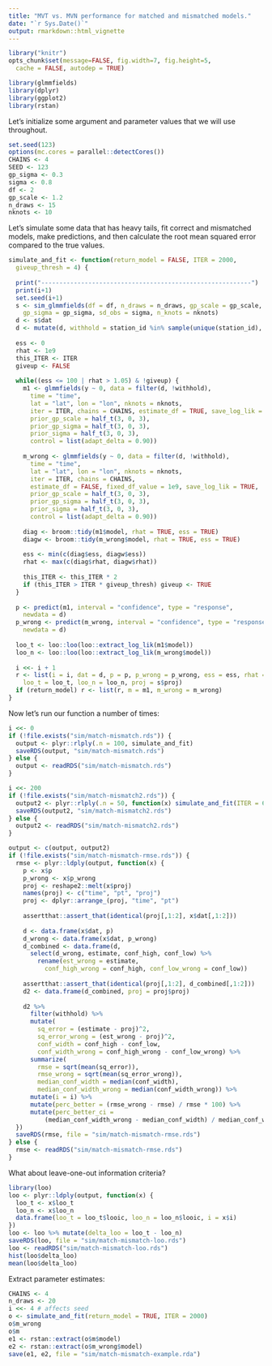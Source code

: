 ```yaml
---
title: "MVT vs. MVN performance for matched and mismatched models."
date: "`r Sys.Date()`"
output: rmarkdown::html_vignette
---
```


```r
library("knitr")
opts_chunk$set(message=FALSE, fig.width=7, fig.height=5,
  cache = FALSE, autodep = TRUE)
```

```r
library(glmmfields)
library(dplyr)
library(ggplot2)
library(rstan)
```

Let's initialize some argument and parameter values that we will use
throughout.

```r
set.seed(123)
options(mc.cores = parallel::detectCores())
CHAINS <- 4
SEED <- 123
gp_sigma <- 0.3
sigma <- 0.8
df <- 2
gp_scale <- 1.2
n_draws <- 15
nknots <- 10
```

Let's simulate some data that has heavy tails, fit correct and mismatched
models, make predictions, and then calculate the root mean squared error
compared to the true values.

```r
simulate_and_fit <- function(return_model = FALSE, ITER = 2000, 
  giveup_thresh = 4) {
  
  print("----------------------------------------------------------")
  print(i+1)
  set.seed(i+1)
  s <- sim_glmmfields(df = df, n_draws = n_draws, gp_scale = gp_scale,
    gp_sigma = gp_sigma, sd_obs = sigma, n_knots = nknots)
  d <- s$dat
  d <- mutate(d, withhold = station_id %in% sample(unique(station_id), 10))
  
  ess <- 0
  rhat <- 1e9
  this_ITER <- ITER
  giveup <- FALSE
  
  while((ess <= 100 | rhat > 1.05) & !giveup) {
    m1 <- glmmfields(y ~ 0, data = filter(d, !withhold),
      time = "time",
      lat = "lat", lon = "lon", nknots = nknots,
      iter = ITER, chains = CHAINS, estimate_df = TRUE, save_log_lik = TRUE,
      prior_gp_scale = half_t(3, 0, 3),
      prior_gp_sigma = half_t(3, 0, 3),
      prior_sigma = half_t(3, 0, 3),
      control = list(adapt_delta = 0.90))
    
    m_wrong <- glmmfields(y ~ 0, data = filter(d, !withhold),
      time = "time",
      lat = "lat", lon = "lon", nknots = nknots,
      iter = ITER, chains = CHAINS,
      estimate_df = FALSE, fixed_df_value = 1e9, save_log_lik = TRUE,
      prior_gp_scale = half_t(3, 0, 3),
      prior_gp_sigma = half_t(3, 0, 3),
      prior_sigma = half_t(3, 0, 3),
      control = list(adapt_delta = 0.90))
    
    diag <- broom::tidy(m1$model, rhat = TRUE, ess = TRUE)
    diagw <- broom::tidy(m_wrong$model, rhat = TRUE, ess = TRUE)
    
    ess <- min(c(diag$ess, diagw$ess))
    rhat <- max(c(diag$rhat, diagw$rhat))
    
    this_ITER <- this_ITER * 2
    if (this_ITER > ITER * giveup_thresh) giveup <- TRUE
  }
  
  p <- predict(m1, interval = "confidence", type = "response",
    newdata = d)
  p_wrong <- predict(m_wrong, interval = "confidence", type = "response",
    newdata = d)
  
  loo_t <- loo::loo(loo::extract_log_lik(m1$model))
  loo_n <- loo::loo(loo::extract_log_lik(m_wrong$model))
  
  i <<- i + 1
  r <- list(i = i, dat = d, p = p, p_wrong = p_wrong, ess = ess, rhat = rhat, giveup = giveup,
    loo_t = loo_t, loo_n = loo_n, proj = s$proj)
  if (return_model) r <- list(r, m = m1, m_wrong = m_wrong)
}
```

Now let's run our function a number of times:

```r
i <<- 0
if (!file.exists("sim/match-mismatch.rds")) {
  output <- plyr::rlply(.n = 100, simulate_and_fit)
  saveRDS(output, "sim/match-mismatch.rds")
} else {
  output <- readRDS("sim/match-mismatch.rds")
}

i <<- 200
if (!file.exists("sim/match-mismatch2.rds")) {
  output2 <- plyr::rlply(.n = 50, function(x) simulate_and_fit(ITER = 600, giveup_thresh = 1))
  saveRDS(output2, "sim/match-mismatch2.rds")
} else {
  output2 <- readRDS("sim/match-mismatch2.rds")
}
```

```r
output <- c(output, output2)
if (!file.exists("sim/match-mismatch-rmse.rds")) {
  rmse <- plyr::ldply(output, function(x) {
    p <- x$p
    p_wrong <- x$p_wrong
    proj <- reshape2::melt(x$proj)
    names(proj) <- c("time", "pt", "proj")
    proj <- dplyr::arrange_(proj, "time", "pt")
    
    assertthat::assert_that(identical(proj[,1:2], x$dat[,1:2]))
    
    d <- data.frame(x$dat, p)
    d_wrong <- data.frame(x$dat, p_wrong)
    d_combined <- data.frame(d,
      select(d_wrong, estimate, conf_high, conf_low) %>%
        rename(est_wrong = estimate,
          conf_high_wrong = conf_high, conf_low_wrong = conf_low))
    
    assertthat::assert_that(identical(proj[,1:2], d_combined[,1:2]))
    d2 <- data.frame(d_combined, proj = proj$proj)
    
    d2 %>%
      filter(withhold) %>%
      mutate(
        sq_error = (estimate - proj)^2,
        sq_error_wrong = (est_wrong - proj)^2,
        conf_width = conf_high - conf_low,
        conf_width_wrong = conf_high_wrong - conf_low_wrong) %>%
      summarize(
        rmse = sqrt(mean(sq_error)),
        rmse_wrong = sqrt(mean(sq_error_wrong)),
        median_conf_width = median(conf_width),
        median_conf_width_wrong = median(conf_width_wrong)) %>%
      mutate(i = i) %>%
      mutate(perc_better = (rmse_wrong - rmse) / rmse * 100) %>%
      mutate(perc_better_ci =
          (median_conf_width_wrong - median_conf_width) / median_conf_width * 100)
  })
  saveRDS(rmse, file = "sim/match-mismatch-rmse.rds")
} else {
  rmse <- readRDS("sim/match-mismatch-rmse.rds")
}
```

What about leave-one-out information criteria?

```r
library(loo)
loo <- plyr::ldply(output, function(x) {
  loo_t <- x$loo_t
  loo_n <- x$loo_n
  data.frame(loo_t = loo_t$looic, loo_n = loo_n$looic, i = x$i)
})
loo <- loo %>% mutate(delta_loo = loo_t - loo_n)
saveRDS(loo, file = "sim/match-mismatch-loo.rds")
loo <- readRDS("sim/match-mismatch-loo.rds")
hist(loo$delta_loo)
mean(loo$delta_loo)
```

Extract parameter estimates:

```r
CHAINS <- 4
n_draws <- 20
i <<- 4 # affects seed 
o <- simulate_and_fit(return_model = TRUE, ITER = 2000)
o$m_wrong
o$m
e1 <- rstan::extract(o$m$model)
e2 <- rstan::extract(o$m_wrong$model)
save(e1, e2, file = "sim/match-mismatch-example.rda")
```
